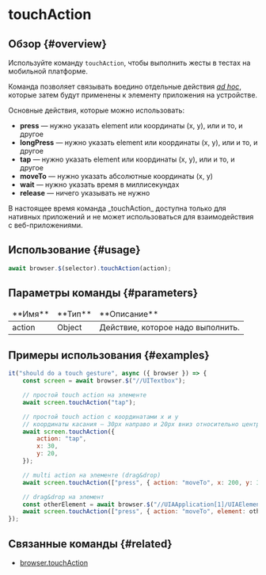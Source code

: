 
# touchAction

## Обзор {#overview}

Используйте команду `touchAction`, чтобы выполнить жесты в тестах на мобильной платформе.

Команда позволяет связывать воедино отдельные действия _[ad hoc][ad-hoc]_, которые затем будут применены к элементу приложения на устройстве.

Основные действия, которые можно использовать:

-   **press** — нужно указать element или координаты (x, y), или и то, и другое
-   **longPress** — нужно указать element или координаты (x, y), или и то, и другое
-   **tap** — нужно указать element или координаты (x, y), или и то, и другое
-   **moveTo** — нужно указать абсолютные координаты (x, y)
-   **wait** — нужно указать время в миллисекундах
-   **release** — ничего указывать не нужно

<Admonition type="warning">
    В настоящее время команда _touchAction_ доступна только для нативных приложений и не может
    использоваться для взаимодействия с веб-приложениями.
</Admonition>

## Использование {#usage}

```javascript
await browser.$(selector).touchAction(action);
```

## Параметры команды {#parameters}

<table>
<thead>
<tr><td>**Имя**</td><td>**Тип**</td><td>**Описание**</td></tr>
</thead>
<tbody>
<tr><td>action</td><td>Object</td><td>Действие, которое надо выполнить.</td></tr>

</tbody>
</table>

## Примеры использования {#examples}

```javascript
it("should do a touch gesture", async ({ browser }) => {
    const screen = await browser.$("//UITextbox");

    // простой touch action на элементе
    await screen.touchAction("tap");

    // простой touch action с координатами x и y
    // координаты касания – 30px направо и 20px вниз относительно центра элемента
    await screen.touchAction({
        action: "tap",
        x: 30,
        y: 20,
    });

    // multi action на элементе (drag&drop)
    await screen.touchAction(["press", { action: "moveTo", x: 200, y: 300 }, "release"]);

    // drag&drop на элемент
    const otherElement = await browser.$("//UIAApplication[1]/UIAElement[2]");
    await screen.touchAction(["press", { action: "moveTo", element: otherElement }, "release"]);
});
```

## Связанные команды {#related}

-   [browser.touchAction](../browser/touchAction)

[ad-hoc]: https://ru.wikipedia.org/wiki/Ad_hoc

